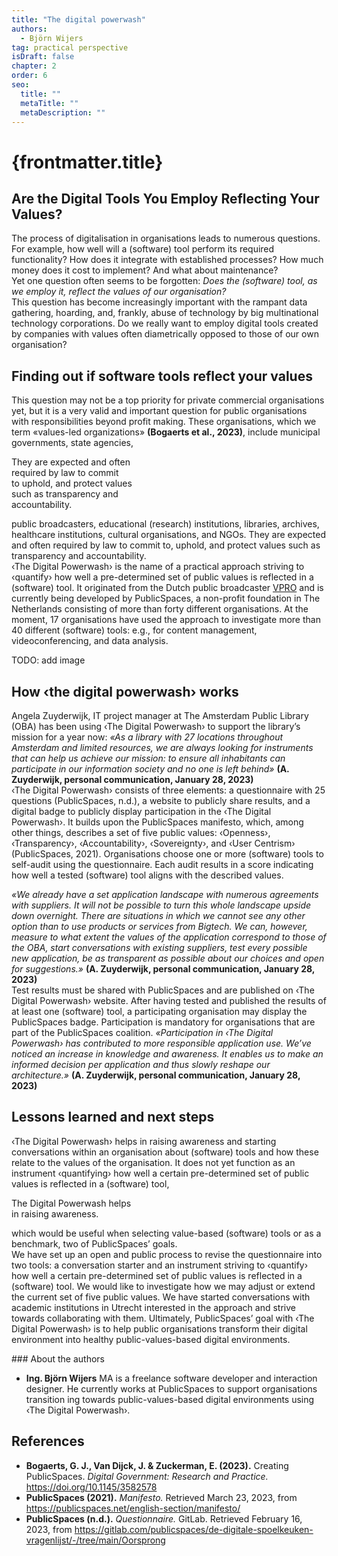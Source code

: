 ```yaml
---
title: "The digital powerwash"
authors:
  - Björn Wijers
tag: practical perspective
isDraft: false
chapter: 2
order: 6
seo:
  title: ""
  metaTitle: ""
  metaDescription: ""
---
```



# {frontmatter.title}

## Are the Digital Tools You Employ Reflecting Your Values?

The process of digitalisation in organisations leads to numerous questions. For example, how well will a (software) tool perform its required functionality? How does it integrate with established processes? How much money does it cost to implement? And what about maintenance?<br/> Yet one question often seems to be forgotten: _Does the (software) tool, as we employ it, reflect the values of our organisation?_<br/> This question has become increasingly important with the rampant data gathering, hoarding, and, frankly, abuse of technology by big multinational technology corporations. Do we really want to employ digital tools created by companies with values often diametrically opposed to those of our own organisation?

## Finding out if software tools reflect your values

This question may not be a top priority for private commercial organisations yet, but it is a very valid and important question for public organisations with responsibilities beyond profit making. These organisations, which we term «values-led organizations» **(Bogaerts et al., 2023)**, include municipal governments, state agencies,

<Quote>
  They are expected and often
  <br />
  required by law to commit
  <br />
  to uphold, and protect values
  <br />
  such as transparency and
  <br />
  accountability.
  <br />
</Quote>

public broadcasters, educational (research) institutions, libraries, archives, healthcare institutions, cultural organisations, and NGOs. They are expected and often required by law to commit to, uphold, and protect values such as transparency and accountability.<br/> ‹The Digital Powerwash› is the name of a practical approach striving to ‹quantify› how well a pre-determined set of public values is reflected in a (software) tool. It originated from the Dutch public broadcaster [VPRO](https://www.vpro.nl/) and is currently being developed by PublicSpaces, a non-profit foundation in The Netherlands consisting of more than forty different organisations. At the moment, 17 organisations have used the approach to investigate more than 40 different (software) tools: e.g., for content management, videoconferencing, and data analysis.

TODO: add image

## How ‹the digital powerwash› works

Angela Zuyderwijk, IT project manager at The Amsterdam Public Library (OBA) has been using ‹The Digital Powerwash› to support the library’s mission for a year now: _«As a library with 27 locations throughout Amsterdam and limited resources, we are always looking for instruments that can help us achieve our mission: to ensure all inhabitants can participate in our information society and no one is left behind»_ **(A. Zuyderwijk, personal communication, January 28, 2023)** <br/>‹The Digital Powerwash› consists of three elements: a questionnaire with 25 questions (PublicSpaces, n.d.), a website to publicly share results, and a digital badge to publicly display participation in the ‹The Digital Powerwash›. It builds upon the PublicSpaces manifesto, which, among other things, describes a set of five public values: ‹Openness›, ‹Transparency›, ‹Accountability›, ‹Sovereignty›, and ‹User Centrism› (PublicSpaces, 2021). Organisations choose one or more (software) tools to self-audit using the questionnaire. Each audit results in a score indicating how well a tested (software) tool aligns with the described values.

_«We already have a set application landscape with numerous agreements with suppliers. It will not be possible to turn this whole landscape upside down overnight. There are situations in which we cannot see any other option than to use products or services from Bigtech. We can, however, measure to what extent the values of the application correspond to those of the OBA, start conversations with existing suppliers, test every possible new application, be as transparent as possible about our choices and open for suggestions.»_ **(A. Zuyderwijk, personal communication, January 28, 2023)**<br/> Test results must be shared with PublicSpaces and are published on ‹The Digital Powerwash› website. After having tested and published the results of at least one (software) tool, a participating organisation may display the PublicSpaces badge. Participation is mandatory for organisations that are part of the PublicSpaces coalition. _«Participation in ‹The Digital Powerwash› has contributed to more responsible application use. We’ve noticed an increase in knowledge and awareness. It enables us to make an informed decision per application and thus slowly reshape our architecture.»_ **(A. Zuyderwijk, personal communication, January 28, 2023)**

## Lessons learned and next steps

‹The Digital Powerwash› helps in raising awareness and starting conversations within an organisation about (software) tools and how these relate to the values of the organisation. It does not yet function as an instrument ‹quantifying› how well a certain pre-determined set of public values is reflected in a (software) tool,

<Quote>
  The Digital Powerwash helps
  <br />
  in raising awareness.
  <br />
</Quote>

which would be useful when selecting value-based (software) tools or as a benchmark, two of PublicSpaces’ goals.<br/>
We have set up an open and public process to revise the questionnaire into two tools: a conversation starter and an instrument striving to ‹quantify› how well a certain pre-determined set of public values is reflected in a (software) tool. We would like to investigate how we may adjust or extend the current set of five public values. We have started conversations with academic institutions in Utrecht interested in the approach and strive towards collaborating with them. Ultimately, PublicSpaces’ goal with ‹The Digital Powerwash› is to help public organisations transform their digital environment into healthy public-values-based digital environments.

<footer>
### About the authors

- **Ing. Björn Wijers** MA is a freelance software developer and interaction designer. He currently works at PublicSpaces to support organisations transition ing towards public-values-based digital environments using ‹The Digital Powerwash›.

## References

- **Bogaerts, G. J., Van Dijck, J. & Zuckerman, E. (2023).** Creating PublicSpaces. _Digital Government: Research and Practice._ https://doi.org/10.1145/3582578
- **PublicSpaces (2021).** _Manifesto._ Retrieved March 23, 2023, from https://publicspaces.net/english-section/manifesto/
- **PublicSpaces (n.d.).** _Questionnaire._ GitLab. Retrieved February 16, 2023, from https://gitlab.com/publicspaces/de-digitale-spoelkeuken-vragenlijst/-/tree/main/Oorsprong

</footer>
